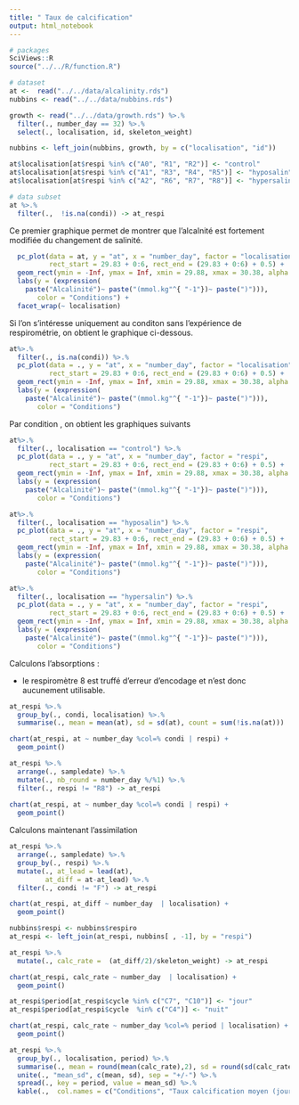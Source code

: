 ```yaml
---
title: " Taux de calcification"
output: html_notebook
---
```


```r
# packages
SciViews::R
source("../../R/function.R")

# dataset
at <-  read("../../data/alcalinity.rds")
nubbins <- read("../../data/nubbins.rds")

growth <- read("../../data/growth.rds") %>.%
  filter(., number_day == 32) %>.%
  select(., localisation, id, skeleton_weight)

nubbins <- left_join(nubbins, growth, by = c("localisation", "id"))

at$localisation[at$respi %in% c("A0", "R1", "R2")] <- "control"
at$localisation[at$respi %in% c("A1", "R3", "R4", "R5")] <- "hyposalin"
at$localisation[at$respi %in% c("A2", "R6", "R7", "R8")] <- "hypersalin"

# data subset
at %>.%
  filter(.,  !is.na(condi)) -> at_respi
```

Ce premier graphique permet de montrer que l'alcalnité est fortement modifiée du changement de salinité. 

```r
  pc_plot(data = at, y = "at", x = "number_day", factor = "localisation",
          rect_start = 29.83 + 0:6, rect_end = (29.83 + 0:6) + 0.5) +
  geom_rect(ymin = -Inf, ymax = Inf, xmin = 29.88, xmax = 30.38, alpha = 0.002) +
  labs(y = (expression(
    paste("Alcalinité")~ paste("(mmol.kg"^{ "-1"})~ paste(")"))), 
       color = "Conditions") +
  facet_wrap(~ localisation)
```

Si l'on s'intéresse uniquement au conditon sans l'expérience de respirométrie, on obtient le graphique ci-dessous.

```r
at%>.%
  filter(., is.na(condi)) %>.%
  pc_plot(data = ., y = "at", x = "number_day", factor = "localisation",
          rect_start = 29.83 + 0:6, rect_end = (29.83 + 0:6) + 0.5) +
  geom_rect(ymin = -Inf, ymax = Inf, xmin = 29.88, xmax = 30.38, alpha = 0.002) +
  labs(y = (expression(
    paste("Alcalinité")~ paste("(mmol.kg"^{ "-1"})~ paste(")"))), 
       color = "Conditions")

```

Par condition , on obtient les graphiques suivants

```r
at%>.%
  filter(., localisation == "control") %>.%
  pc_plot(data = ., y = "at", x = "number_day", factor = "respi",
          rect_start = 29.83 + 0:6, rect_end = (29.83 + 0:6) + 0.5) +
  geom_rect(ymin = -Inf, ymax = Inf, xmin = 29.88, xmax = 30.38, alpha = 0.002) +
  labs(y = (expression(
    paste("Alcalinité")~ paste("(mmol.kg"^{ "-1"})~ paste(")"))), 
       color = "Conditions")
```


```r
at%>.%
  filter(., localisation == "hyposalin") %>.%
  pc_plot(data = ., y = "at", x = "number_day", factor = "respi",
          rect_start = 29.83 + 0:6, rect_end = (29.83 + 0:6) + 0.5) +
  geom_rect(ymin = -Inf, ymax = Inf, xmin = 29.88, xmax = 30.38, alpha = 0.002) +
  labs(y = (expression(
    paste("Alcalinité")~ paste("(mmol.kg"^{ "-1"})~ paste(")"))), 
       color = "Conditions")
```


```r
at%>.%
  filter(., localisation == "hypersalin") %>.%
  pc_plot(data = ., y = "at", x = "number_day", factor = "respi",
          rect_start = 29.83 + 0:6, rect_end = (29.83 + 0:6) + 0.5) +
  geom_rect(ymin = -Inf, ymax = Inf, xmin = 29.88, xmax = 30.38, alpha = 0.002) +
  labs(y = (expression(
    paste("Alcalinité")~ paste("(mmol.kg"^{ "-1"})~ paste(")"))), 
       color = "Conditions")
```




Calculons l'absorptions :

- le respiromètre 8 est truffé d'erreur d'encodage et n'est donc aucunement utilisable.

```r
at_respi %>.%
  group_by(., condi, localisation) %>.%
  summarise(., mean = mean(at), sd = sd(at), count = sum(!is.na(at)))

chart(at_respi, at ~ number_day %col=% condi | respi) +
  geom_point()
```


```r
at_respi %>.%
  arrange(., sampledate) %>.%
  mutate(., nb_round = number_day %/%1) %>.%
  filter(., respi != "R8") -> at_respi
 
chart(at_respi, at ~ number_day %col=% condi | respi) +
  geom_point()

```

Calculons maintenant l'assimilation

```r
at_respi %>.%
  arrange(., sampledate) %>.%
  group_by(., respi) %>.%
  mutate(., at_lead = lead(at), 
         at_diff = at-at_lead) %>.%
  filter(., condi != "F") -> at_respi

chart(at_respi, at_diff ~ number_day  | localisation) +
  geom_point()

```

```r
nubbins$respi <- nubbins$respiro
at_respi <- left_join(at_respi, nubbins[ , -1], by = "respi")

at_respi %>.%
  mutate(., calc_rate =  (at_diff/2)/skeleton_weight) -> at_respi

chart(at_respi, calc_rate ~ number_day  | localisation) +
  geom_point()


```



```r
at_respi$period[at_respi$cycle %in% c("C7", "C10")] <- "jour"
at_respi$period[at_respi$cycle  %in% c("C4")] <- "nuit"

chart(at_respi, calc_rate ~ number_day %col=% period | localisation) +
  geom_point()
```



```r
at_respi %>.%
  group_by(., localisation, period) %>.%
  summarise(., mean = round(mean(calc_rate),2), sd = round(sd(calc_rate),2)) %>.%
  unite(., "mean_sd", c(mean, sd), sep = "+/-") %>.%
  spread(., key = period, value = mean_sd) %>.%
  kable(.,  col.names = c("Conditions", "Taux calcification moyen (jour)", "Taux calcification moyen (nuit)"),caption = "Taux de calcification (± écart-type) pour les différentes conditions expérimentales. \\label{tab_calc}")
```

